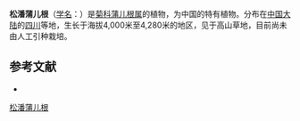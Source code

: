 {{Speciesbox
| name = 松潘蒲儿根
| status = 
| status_system = 
| image =
| genus = Sinosenecio
| species = sungpanensis
| authority = (Hand.-Mazz.) B. Nord.
}}

'''松潘蒲儿根'''（[[学名|学名]]：{{lang|la|''Sinosenecio sungpanensis''}}）是[[菊科|菊科]][[蒲儿根属|蒲儿根属]]的植物，为中国的特有植物。分布在[[中国大陆|中国大陆]]的[[四川|四川]]等地，生长于海拔4,000米至4,280米的地区，见于高山草地，目前尚未由人工引种栽培。

== 参考文献 ==
<div class="references-small">
* {{cite web| url =http://www.bioinfo.cn/db05/KmzwSpecies.php?action=view&id=5526| title =松潘蒲儿根| work =《中国高等植物数据库全库》| publisher =中国科学院微生物研究所| author =昆明植物研究所| accessdate =2009-02-24| deadurl =yes| archiveurl =https://web.archive.org/web/20160305060935/http://www.bioinfo.cn/db05/KmzwSpecies.php?action=view&id=5526| archivedate =2016-03-05}}
</div>
{{Taxonbar|from=Q11104798}}

[[Category:蒲儿根属|松潘蒲儿根]]


{{植物小作品}}